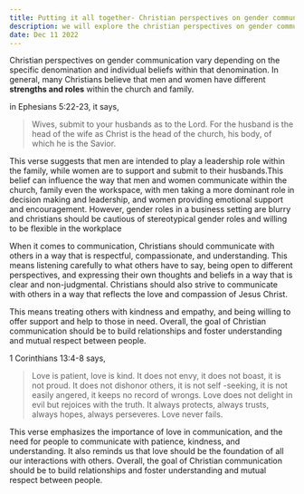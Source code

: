 ```yaml
---
title: Putting it all together- Christian perspectives on gender communication
description: we will explore the christian perspectives on gender communication.
date: Dec 11 2022
---
```


Christian perspectives on gender communication vary depending on the specific denomination and individual beliefs within that denomination. In general, many Christians believe that men and women have different **strengths and roles** within the church and family. 

in Ephesians 5:22-23, it says, 


> Wives, submit to your husbands as to the Lord. For the husband is the head of the wife 
> as Christ is the head of the church, his body, of which he is the Savior.


This verse suggests that men are intended to play a leadership role within the family, while women are to support and submit to their husbands.This belief can influence the way that men and women communicate within the church, family even the workspace, with men taking a more dominant role in decision making and leadership, and women providing emotional support and encouragement. However, gender roles in a business setting are blurry and christians should be cautious of stereotypical gender roles and willing to be flexible in the workplace

When it comes to communication, Christians should communicate with others in a way that is respectful, compassionate, and understanding. This means listening carefully to what others have to say, being open to different perspectives, and expressing their own thoughts and beliefs in a way that is clear and non-judgmental. Christians should also strive to communicate with others in a way that reflects the love and compassion of Jesus Christ. 

This means treating others with kindness and empathy, and being willing to offer support and help to those in need. Overall, the goal of Christian communication should be to build relationships and foster understanding and mutual respect between people.

1 Corinthians 13:4-8 says,

> Love is patient, love is kind. It does not envy, it does not boast, it is not proud. 
> It does not dishonor others, it is not self -seeking, it is not easily angered, 
> it keeps no record of wrongs. Love does not delight in evil but rejoices with the truth. It always protects, always trusts, always hopes, always perseveres. Love never fails.


This verse emphasizes the importance of love in communication, and the need for people to communicate with patience, kindness, and understanding. It also reminds us that love should be the foundation of all our interactions with others. Overall, the goal of Christian communication should be to build relationships and foster understanding and mutual respect between people.

